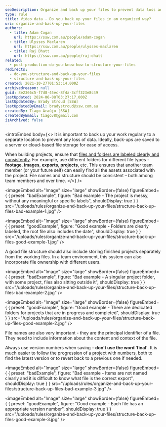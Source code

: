 ```yaml
---
seoDescription: Organize and back up your files to prevent data loss and ensure easy accessibility.
type: rule
title: Video data - Do you back up your files in an organized way?
uri: organize-and-back-up-your-files
authors:
  - title: Adam Cogan
    url: https://ssw.com.au/people/adam-cogan
  - title: Ulysses Maclaren
    url: https://ssw.com.au/people/ulysses-maclaren
  - title: Raj Dhatt
    url: https://ssw.com.au/people/raj-dhatt
related:
  - post-production-do-you-know-how-to-structure-your-files
redirects:
  - do-you-structure-and-back-up-your-files
  - structure-and-back-up-your-files
created: 2021-10-27T01:53:14.000Z
archivedreason: null
guid: 8e2366c5-f7d8-45ec-8f4a-3cff323e8c49
lastUpdated: 2024-06-08T03:27:17.000Z
lastUpdatedBy: Brady Stroud [SSW]
lastUpdatedByEmail: bradystroud@ssw.com.au
createdBy: Tiago Araújo [SSW]
createdByEmail: tiagov8@gmail.com
isArchived: false
---
```


<introEmbed
  body={<>
It is important to back up your work regularly to a separate location to prevent any loss of data. Ideally, back-ups are saved to a server or cloud-based file storage for ease of access.

When building projects, ensure that [files and folders are labeled clearly and consistently](/post-production-do-you-know-how-to-structure-your-files). For example, use different folders for different file types - **footage**, **images**, **exports**, **projects**, etc. This ensures that another team member (or your future self) can easily find all the assets associated with the project. File names and structure should be consistent – both among team members and over time.
  </>}
/>

<imageEmbed
  alt="Image"
  size="large"
  showBorder={false}
  figureEmbed={ {
    preset: "badExample",
    figure: "Bad example - The project is messy, without any meaningful or specific labels",
    shouldDisplay: true
  } }
  src="/uploads/rules/organize-and-back-up-your-files/structure-back-up-files-bad-example-1.jpg"
/>


<imageEmbed
  alt="Image"
  size="large"
  showBorder={false}
  figureEmbed={ {
    preset: "goodExample",
    figure: "Good example - Folders are clearly labeled, the root file also includes the date",
    shouldDisplay: true
  } }
  src="/uploads/rules/organize-and-back-up-your-files/structure-back-up-files-good-example-1.jpg"
/>


A good file structure should also include storing finished projects separately from the working files. In a team environment, this system can also incorporate file ownership with different users.

<imageEmbed
  alt="Image"
  size="large"
  showBorder={false}
  figureEmbed={ {
    preset: "badExample",
    figure: "Bad example - A singular project folder, with some project, files also sitting outside it",
    shouldDisplay: true
  } }
  src="/uploads/rules/organize-and-back-up-your-files/structure-back-up-files-bad-example-2.jpg"
/>


<imageEmbed
  alt="Image"
  size="large"
  showBorder={false}
  figureEmbed={ {
    preset: "goodExample",
    figure: "Good example - There are dedicated folders for projects that are in progress and completed",
    shouldDisplay: true
  } }
  src="/uploads/rules/organize-and-back-up-your-files/structure-back-up-files-good-example-2.jpg"
/>


File names are also very important - they are the principal identifier of a file. They need to include information about the content and context of the file.

Always use version numbers when saving – **don’t use the word ‘final’**. It is much easier to follow the progression of a project with numbers, both to find the latest version or to revert back to a previous one if needed.

<imageEmbed
  alt="Image"
  size="large"
  showBorder={false}
  figureEmbed={ {
    preset: "badExample",
    figure: "Bad example - Items are not named clearly and it is difficult to know what file is the correct export",
    shouldDisplay: true
  } }
  src="/uploads/rules/organize-and-back-up-your-files/structure-back-up-files-bad-example-3.jpg"
/>


<imageEmbed
  alt="Image"
  size="large"
  showBorder={false}
  figureEmbed={ {
    preset: "goodExample",
    figure: "Good example - Each file has an appropriate version number",
    shouldDisplay: true
  } }
  src="/uploads/rules/organize-and-back-up-your-files/structure-back-up-files-good-example-3.jpg"
/>
